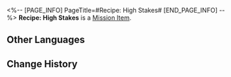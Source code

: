 <%-- [PAGE_INFO]
PageTitle=#Recipe: High Stakes#
[END_PAGE_INFO] --%>
{{Item Infobox
|id          = 150013
|image       = Item Recipe- High Stakes.png
|type        = Mission Item
|invCategory = Missions
|rarity      = 3
|effect      = 
|description = The poker game continued, reaching the fourth round. The man could not stop himself from checking his hand &mdash; his confidence had long since wavered.<br />"A true gambler won't hesitate to call, even if the chances of winning are impossibly small..." The young man on the opposite side of the table snickered, pushing all his chips forward. "All in."
}}
{{Description|''"Being content is a virtue for mortals, whereas hesitation is a fatal flaw for gamblers."''}}
'''Recipe: High Stakes''' is a [[Mission Item]].

==Other Languages==
{{Other Languages
|en   = Recipe: High Stakes
|zhs  = 调饮材料：孤注一掷
|zht  = 調飲材料：孤注一擲
|ja   = カクテルの材料：大博打
|ko   = 음료 재료: 마지막 승부
|es   = Receta: Todo o nada
|fr   = Recette : Pari risqué
|ru   = Рецепт: Ва-банк
|th   = ส่วนผสมเครื่องดื่ม: High Stakes
|vi   = Nguyên Liệu Pha Chế: Liều Một Phen
|de   = Rezept: Alles oder nichts
|id   = Bahan Racikan: High Stakes
|pt   = Receita: Apostas Altas
}}

==Change History==
{{Change History|2.0}}
